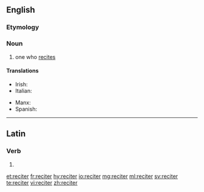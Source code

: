 {{also|réciter}}
==English==

===Etymology===
{{suffix|recite|er}}

===Noun===
{{en-noun}}

# one who [[recite]]s

====Translations====
{{trans-top|one who recites}}
* Irish: {{t|ga|aithriseoir|m}}
* Italian: {{qualifier|of poetry}} {{t|it|declamatore|m}}
{{trans-mid}}
* Manx: {{t|gv|aaloayreyder|m}}
* Spanish: {{qualifier|of poetry}} {{t|es|rapsoda|m|f}}
{{trans-bottom}}

----

==Latin==

===Verb===
{{la-verb-form|reciter}}

# {{conjugation of|recitō||1|s|pres|pass|sub|lang=la}}

[[et:reciter]]
[[fr:reciter]]
[[hy:reciter]]
[[io:reciter]]
[[mg:reciter]]
[[ml:reciter]]
[[sv:reciter]]
[[te:reciter]]
[[vi:reciter]]
[[zh:reciter]]